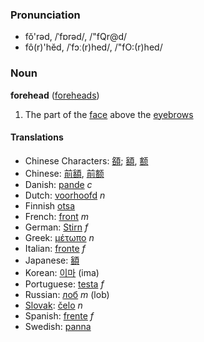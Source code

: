 ===Pronunciation===
*fŏ'rəd, /ˈfɒrəd/, /"fQr@d/
*fô(r)'hĕd, /ˈfɔː(r)hed/, /"fO:(r)hed/

===Noun===
'''forehead''' ([[foreheads]])

# The part of the [[face]] above the [[eyebrow|eyebrows]]

====Translations====
*Chinese Characters: [[頟]]; [[額]], [[额]]
*Chinese: [[前額]], [[前额]]
*Danish: [[pande]] ''c''
*Dutch: [[voorhoofd]] ''n''
*Finnish [[otsa]] 
*French: [[front#French|front]] ''m''
*German: [[Stirn]] ''f''
*Greek: [[μέτωπο]] ''n''
*Italian: [[fronte#Italian|fronte]] ''f''
*Japanese: [[額]]
*Korean: [[이마]] (ima)
*Portuguese: [[testa#Portuguese|testa]] ''f''
*Russian: [[лоб]] ''m'' (lob)
*[[Slovak]]: [[čelo]] ''n''
*Spanish: [[frente]] ''f''
*Swedish: [[panna]]